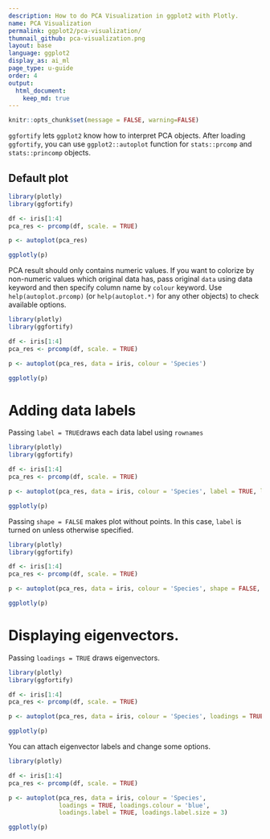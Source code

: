 ```yaml
---
description: How to do PCA Visualization in ggplot2 with Plotly.
name: PCA Visualization
permalink: ggplot2/pca-visualization/
thumnail_github: pca-visualization.png
layout: base
language: ggplot2
display_as: ai_ml
page_type: u-guide
order: 4
output:
  html_document:
    keep_md: true
---
```


```r
knitr::opts_chunk$set(message = FALSE, warning=FALSE)
```

`ggfortify` lets `ggplot2` know how to interpret PCA objects. After loading `ggfortify`, you can use `ggplot2::autoplot` function for `stats::prcomp` and `stats::princomp` objects.

## Default plot


```r
library(plotly)
library(ggfortify)

df <- iris[1:4]
pca_res <- prcomp(df, scale. = TRUE)

p <- autoplot(pca_res)

ggplotly(p)
```

PCA result should only contains numeric values. If you want to colorize by non-numeric values which original data has, pass original `data` using data keyword and then specify column name by `colour` keyword. Use `help(autoplot.prcomp)` (or `help(autoplot.*)` for any other objects) to check available options.


```r
library(plotly)
library(ggfortify)

df <- iris[1:4]
pca_res <- prcomp(df, scale. = TRUE)

p <- autoplot(pca_res, data = iris, colour = 'Species')

ggplotly(p)
```



# Adding data labels

Passing `label = TRUE `draws each data label using `rownames`

```r
library(plotly)
library(ggfortify)

df <- iris[1:4]
pca_res <- prcomp(df, scale. = TRUE)

p <- autoplot(pca_res, data = iris, colour = 'Species', label = TRUE, label.size = 3)

ggplotly(p)
```

Passing `shape = FALSE` makes plot without points. In this case, `label` is turned on unless otherwise specified.



```r
library(plotly)
library(ggfortify)

df <- iris[1:4]
pca_res <- prcomp(df, scale. = TRUE)

p <- autoplot(pca_res, data = iris, colour = 'Species', shape = FALSE, label.size = 3)

ggplotly(p)
```

# Displaying eigenvectors.

Passing `loadings = TRUE` draws eigenvectors.


```r
library(plotly)
library(ggfortify)

df <- iris[1:4]
pca_res <- prcomp(df, scale. = TRUE)

p <- autoplot(pca_res, data = iris, colour = 'Species', loadings = TRUE)

ggplotly(p)
```

You can attach eigenvector labels and change some options.


```r
library(plotly)

df <- iris[1:4]
pca_res <- prcomp(df, scale. = TRUE)

p <- autoplot(pca_res, data = iris, colour = 'Species',
              loadings = TRUE, loadings.colour = 'blue',
              loadings.label = TRUE, loadings.label.size = 3)

ggplotly(p)
```


<!--------------------- EXAMPLE BREAK ------------------------->